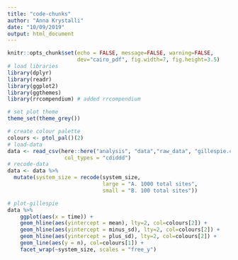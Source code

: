 ```yaml
---
title: "code-chunks"
author: "Anna Krystalli"
date: "10/09/2019"
output: html_document
---
```





```r
knitr::opts_chunk$set(echo = FALSE, message=FALSE, warning=FALSE, 
                      dev="cairo_pdf", fig.width=7, fig.height=3.5)
# load libraries
library(dplyr)
library(readr)
library(ggplot2)
library(ggthemes)
library(rrcompendium) # added rrcompendium
```

```r
# set plot theme
theme_set(theme_grey())
```



<!-- Figure 1: Gillespie simulations -->
```r
# create colour palette
colours <- ptol_pal()(2)
# load-data
data <- read_csv(here::here("analysis", "data","raw_data", "gillespie.csv"), 
                  col_types = "cdiddd") 
# recode-data
data <- data %>% 
  mutate(system_size = recode(system_size, 
                              large = "A. 1000 total sites", 
                              small = "B. 100 total sites")) 

# plot-gillespie
data %>% 
    ggplot(aes(x = time)) + 
    geom_hline(aes(yintercept = mean), lty=2, col=colours[2]) + 
    geom_hline(aes(yintercept = minus_sd), lty=2, col=colours[2]) + 
    geom_hline(aes(yintercept = plus_sd), lty=2, col=colours[2]) + 
    geom_line(aes(y = n), col=colours[1]) +
    facet_wrap(~system_size, scales = "free_y") 
```

